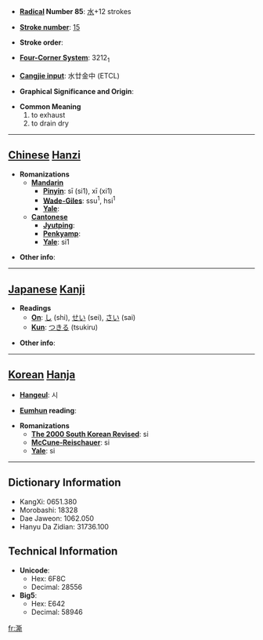 * '''[[Wiktionary:Chinese radical index| Radical]] Number 85''': [[Wiktionary:Chinese radical index 水|水]]+12 strokes

* '''[[Wiktionary:Chinese total strokes index|Stroke number]]''': [[Wiktionary:Chinese total strokes index 15|15]]

* '''Stroke order''': 

* '''[[Wiktionary:Chinese four corner index|Four-Corner System]]''': 3212<sub>1</sub>

* '''[[Wiktionary:Chinese Cangjie index|Cangjie input]]''': 水廿金中 (ETCL)

* '''Graphical Significance and Origin''': 

* '''Common Meaning'''
*#to exhaust
*# to drain dry


----

== [[Chinese]] [[Hanzi]] ==

* '''Romanizations'''
** '''[[Mandarin]]'''
*** '''[[Pinyin]]''': sī (si1), xī (xi1)
*** '''[[Wade-Giles]]''': ssu<sup>1</sup>, hsi<sup>1</sup>
*** '''[[Yale]]''': 
** '''[[Cantonese]]'''
*** '''[[Jyutping]]''':
*** '''[[Penkyamp]]''': 
*** '''[[Yale]]''': si1

* '''Other info''': 

----

== [[Japanese]] [[Kanji]] ==

* '''Readings'''
** '''[[On]]''': [[し]] (shi), [[せい]] (sei), [[さい]] (sai)
** '''[[Kun]]''': [[つきる]] (tsukiru)

* '''Other info''':  

----

== [[Korean]] [[Hanja]] ==

* '''[[Hangeul]]''': 시

* '''[[Eumhun]] reading''': 

* '''Romanizations'''
** '''[[The 2000 South Korean Revised Romanization|The 2000 South Korean Revised]]''': si
** '''[[McCune-Reischauer]]''': si
** '''[[Yale]]''': si

----

== Dictionary Information ==

* KangXi: 0651.380
* Morobashi: 18328
* Dae Jaweon: 1062.050
* Hanyu Da Zidian: 31736.100

== Technical Information ==

* '''Unicode''':
** Hex: 6F8C
** Decimal: 28556
* '''Big5''':
** Hex: E642
** Decimal: 58946

[[fr:澌]]